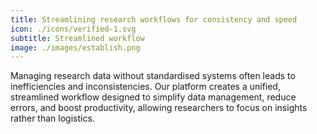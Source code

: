 ```yaml
---
title: Streamlining research workflows for consistency and speed
icon: ./icons/verified-1.svg
subtitle: Streamlined workflow
image: ./images/establish.png
---
```


Managing research data without standardised systems often leads to inefficiencies and inconsistencies. Our platform creates a unified, streamlined workflow designed to simplify data management, reduce errors, and boost productivity, allowing researchers to focus on insights rather than logistics.